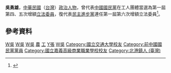 {{Infobox_officeholder
| name = 吳勇雄
| image name =
| width = 
| now = 中華民國（台灣）政治人士 
| period = 
| Sex = 男 
| Native place = 
| date of birth = 
| party = 無黨籍
| place of birth = 嘉義縣新港鄉共和村後庄
| educate = 
*省立嘉義高商畢業
*私立淡江大學會計統計系畢（學士）
*國立交通大學管理科學研究所畢（碩士）
| past = 
*北港糖廠季節工
*基隆電信局僱工、台北局線路差工、北管局助理管理師、股長、組長
*台灣電信工會小組長、代表理事、主任秘書
*中華民國國術會、太極拳委員會教練、副主任委員
*革命實踐研究院台市黨務類第卅二研究會召集人
*中華民國全國總工會組織處副主任
*第一屆第四次增額立法委員（{{Kmt|19px}}）<br><span style="color: blue;">(1984年-1987年)</span>
*第一屆第五次增額立法委員（{{Kmt|19px}}）<br><span style="color: blue;">(1987年-1990年)</span>
*第一屆第六次增額立法委員（{{Dpp|19px}}）<br><span style="color: blue;">(1990年-1993年)</span>
}}
'''吳勇雄'''，[[中華民國|中華民國]]（[[台灣|台灣]]）[[政治人物|政治人物]]，曾代表[[中國國民黨|中國國民黨]]在工人團體當選為第一屆第四、五次增額[[立法委員|立法委員]]，復代表[[民主進步黨|民主進步黨]]連任第一屆第六次增額立法委員<ref>{{Cite web |url=http://npl.ly.gov.tw/do/www/commissionerInfo?id=95&expireBack=01&expire=01&act=exp&keyword=&orderBy=name&nameOrder=true&eleDisOrder=false |title=立法院國會圖書館 第１屆立法委員個人資料 吳勇雄 |accessdate=2008-07-29 |archive-date=2016-03-04 |archive-url=https://web.archive.org/web/20160304085457/http://npl.ly.gov.tw/do/www/commissionerInfo?id=95&expireBack=01&expire=01&act=exp&keyword=&orderBy=name&nameOrder=true&eleDisOrder=false |dead-url=no }}</ref>。

==參考資料==
<div class="references-small">
<references />
</div>
{{TW-poli-bio-stub}}
[[Category:第一屆立法院第四次增額立法委員|W吳]]
[[Category:第一屆立法院第五次增額立法委員|W吳]]
[[Category:第一屆立法院第六次增額立法委員|W吳]]
[[Category:中國國民黨籍立法委員|農]]
[[Category:民主進步黨籍立法委員|工]]
[[Category:吳姓|Y張]]
[[Category:淡江大學校友|W吳]]
[[Category:國立交通大學校友|Category:國立交通大學校友]]
[[Category:前中國國民黨黨員|Category:前中國國民黨黨員]]
[[Category:國立嘉義高級商業職業學校校友|Category:國立嘉義高級商業職業學校校友]]
[[Category:北港鎮人_(臺灣)|Category:北港鎮人 (臺灣)]]